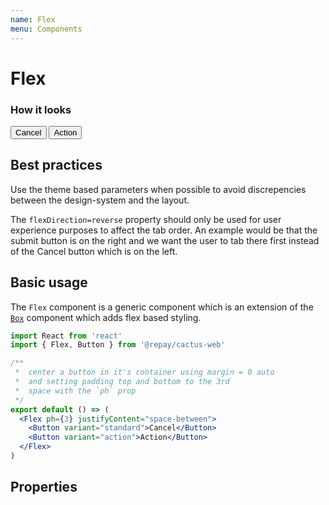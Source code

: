 ```yaml
---
name: Flex
menu: Components
---
```



# Flex

### How it looks
<Flex ph={1} justifyContent="space-between">
  <Button variant="standard">Cancel</Button>
  <Button variant="action">Action</Button>
</Flex>

## Best practices

Use the theme based parameters when possible to avoid discrepencies between the design-system and the layout.

The `flexDirection=reverse` property should only be used for user experience purposes to affect the tab order. An example would be that the submit button is on the right and we want the user to tab there first instead of the Cancel button which is on the left.

## Basic usage

The `Flex` component is a generic component which is an extension of the [`Box`](../Box.md) component which adds flex based styling.

```jsx
import React from 'react'
import { Flex, Button } from '@repay/cactus-web'

/**
 *  center a button in it's container using margin = 0 auto
 *  and setting padding top and bottom to the 3rd
 *  space with the `ph` prop
 */
export default () => (
  <Flex ph={3} justifyContent="space-between">
    <Button variant="standard">Cancel</Button>
    <Button variant="action">Action</Button>
  </Flex>
)
```

## Properties

<PropsTable of={Flex} />

